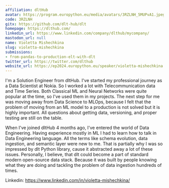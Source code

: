 ```yaml
---
affiliation: dltHub
avatar: https://program.europython.eu/media/avatars/3RZLNH_5MUPvA1.jpeg
code: 3RZLNH
gitx: https://github.com/dlt-hub/dlt
homepage: https://dlthub.com/
linkedin_url: https://www.linkedin.com/company/dlthub/mycompany/
mastodon_url: null
name: Violetta Mishechkina
slug: violetta-mishechkina
submissions:
- from-pandas-to-production-elt-with-dlt
twitter_url: https://twitter.com/dlthub
website_url: https://ep2024.europython.eu/speaker/violetta-mishechkina
---
```


I'm a Solution Engineer from dltHub. I've started my professional journey as a Data Scientist at Nokia. So I worked a lot with Telecommunication data and Time Series. Both Classical ML and Neural Networks were quite popular at the time, so I've used them in my projects. The next step for me was moving away from Data Science to MLOps, because I felt that the problem of moving from an ML model to a production is not solved but it is highly important. All questions about getting data, versioning, and proper testing are still on the table.

When I've joined dltHub 4 months ago, I've entered the world of Data Engineering. Having experience mostly in ML I had to learn how to talk in Data Engineering language. All the terms like schema evolution, data ingestion, and semantic layer were new to me. That is partially why I was so impressed by dlt Python library, cause it abstracted away a lot of these issues. Personally, I believe, that dlt could become a part of standard modern open-source data stack. Because it was built by people knowing what they are doing and tackling the problem of data ingestion hundreds of times.

Linkedin: https://www.linkedin.com/in/violetta-mishechkina/
